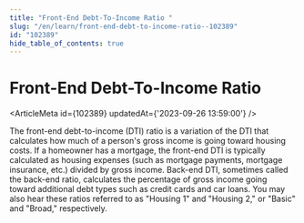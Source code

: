 ```yaml
---
title: "Front-End Debt-To-Income Ratio "
slug: "/en/learn/front-end-debt-to-income-ratio--102389"
id: "102389"
hide_table_of_contents: true
---
```



# Front-End Debt-To-Income Ratio 

<ArticleMeta id={102389} updatedAt={'2023-09-26 13:59:00'} />
<div className='border-solid border-b border-t-0 my-4 border-[var(--ifm-color-gray-300)]' />

The front-end debt-to-income (DTI) ratio is a variation of the DTI that calculates how much of a person's gross income is going toward housing costs. If a homeowner has a mortgage, the front-end DTI is typically calculated as housing expenses (such as mortgage payments, mortgage insurance, etc.) divided by gross income. Back-end DTI, sometimes called the back-end ratio, calculates the percentage of gross income going toward additional debt types such as credit cards and car loans. You may also hear these ratios referred to as "Housing 1" and "Housing 2," or "Basic" and "Broad," respectively.
